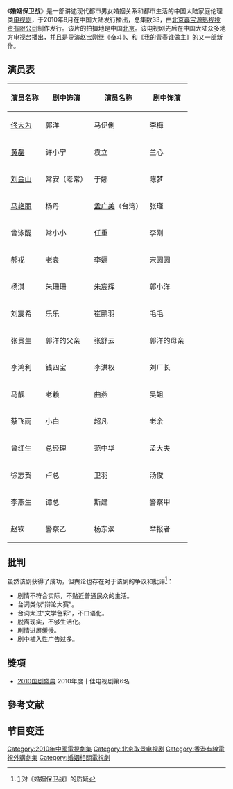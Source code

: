 《'''婚姻保卫战'''》是一部讲述现代都市男女婚姻关系和都市生活的中国大陆家庭伦理类[[电视剧|电视剧]]，于2010年8月在中国大陆发行播出，总集数33，由[[北京鑫宝源影视投资有限公司|北京鑫宝源影视投资有限公司]]制作发行。该片的拍摄地是中国[[北京|北京]]。该电视剧先后在中国大陆众多地方电视台播出，并且是导演[[赵宝刚|赵宝刚]]继《[[奋斗|奋斗]]》、和《[[我的青春谁做主|我的青春谁做主]]》的又一部新作。

== 演员表 ==
{| class="wikitable"
|-
! 演员名称 !! 剧中饰演 !! 演员名称 !! 剧中饰演
|-
| [[佟大为|佟大为]] || 郭洋 || 马伊俐 || 李梅
|-
| [[黄磊|黄磊]] || 许小宁 || 袁立 || 兰心
|-
| [[刘金山|刘金山]] || 常安（老常） || 于娜 || 陈梦
|-
| [[马艳丽|马艳丽]] || 杨丹 || [[孟广美|孟广美]]（台湾） || 张瑾
|-
| 曾泳醍 || 常小小 || 任重 || 李刚
|-
| 郝戎  || 老袁 || 李婳 || 宋圆圆
|-
| 杨淇 || 朱珊珊 || 朱宸辉 || 郭小洋
|-
| 刘宸希 || 乐乐 || 崔鹏羽 || 毛毛
|-
| 张贵生 || 郭洋的父亲 || 张舒云 || 郭洋的母亲
|-
| 李鸿利 || 钱四宝 || 李洪权 || 刘厂长
|-
| 马靓 || 老赖 || 曲燕 || 吴姐
|-
| 蔡飞雨 || 小白 || 超凡 || 老余
|-
| 曾红生 || 总经理 || 范中华 || 孟大夫
|-
| 徐志贺 || 卢总 || 卫羽 || 汤俊
|-
| 李燕生 || 谭总 || 斯建 || 警察甲
|-
| 赵钦 || 警察乙 || 杨东滨 || 举报者
|}

== 批判 ==
虽然该剧获得了成功，但舆论也存在对于该剧的争议和批评<ref>[http://news.163.com/10/0822/03/6ELLBL4M00014AED.html] {{Wayback|url=http://news.163.com/10/0822/03/6ELLBL4M00014AED.html |date=20100827201602 }} 对《婚姻保卫战》的质疑</ref>：
*剧情不符合实际，不贴近普通民众的生活。
*台词类似“辩论大赛”。
*台词太过“文学色彩”，不口语化。
*脱离现实，不够生活化。
*剧情进展缓慢。
*剧中植入性广告过多。
==奬項==
*[[2010国剧盛典|2010国剧盛典]] 2010年度十佳电视剧第6名

==參考文献==
{{reflist}}

== 节目变迁 ==
{{電視節目的變遷
|電視台= {{flagicon|Hong Kong}} 香港 [[香港有線電視娛樂台/hd212|有線娛樂台]]
|播放檔次= 星期六 13:00-18:00 (一連五集)
|節目名稱= 婚姻保衛戰 <br />（2011.08.20 - 2011.09.24）
|上一節目= 新劇集時段
|下一節目= [[拜託小姐|拜託小姐]]<br />改為14:00-16:00播出<br />（2011.10.01 - 2011.12.10）
}}

{{赵宝刚}}
{{浙江卫视电视剧}}

{{DEFAULTSORT:HUN婚}}
[[Category:2010年中國電視劇集|Category:2010年中國電視劇集]]
[[Category:北京取景电视剧|Category:北京取景电视剧]]
[[Category:香港有線電視外購劇集|Category:香港有線電視外購劇集]]
[[Category:婚姻相關電視劇|Category:婚姻相關電視劇]]